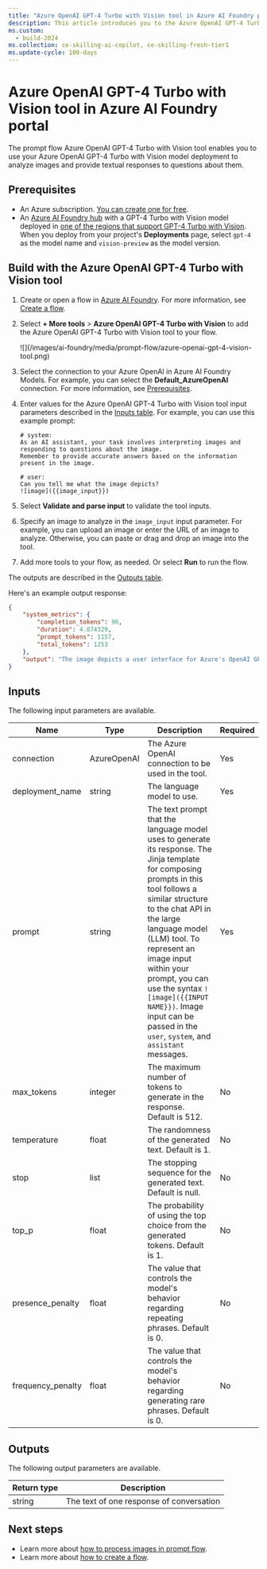 ```yaml
---
title: "Azure OpenAI GPT-4 Turbo with Vision tool in Azure AI Foundry portal"
description: This article introduces you to the Azure OpenAI GPT-4 Turbo with Vision tool for flows in Azure AI Foundry portal.
ms.custom:
  - build-2024
ms.collection: ce-skilling-ai-copilot, ce-skilling-fresh-tier1
ms.update-cycle: 180-days
---
```


# Azure OpenAI GPT-4 Turbo with Vision tool in Azure AI Foundry portal


<FeaturePreview />

The prompt flow Azure OpenAI GPT-4 Turbo with Vision tool enables you to use your Azure OpenAI GPT-4 Turbo with Vision model deployment to analyze images and provide textual responses to questions about them.

## Prerequisites


<HubOnlyPrereq />

- An Azure subscription. <a href="https://azure.microsoft.com/free/cognitive-services" target="_blank">You can create one for free</a>.
- An [Azure AI Foundry hub](../../how-to/create-azure-ai-resource) with a GPT-4 Turbo with Vision model deployed in [one of the regions that support GPT-4 Turbo with Vision](../../../ai-services/openai/concepts/models.md#model-summary-table-and-region-availability). When you deploy from your project's **Deployments** page, select `gpt-4` as the model name and `vision-preview` as the model version.

## Build with the Azure OpenAI GPT-4 Turbo with Vision tool

1. Create or open a flow in [Azure AI Foundry](https://ai.azure.com/?cid=learnDocs). For more information, see [Create a flow](../flow-develop).
1. Select **+ More tools** > **Azure OpenAI GPT-4 Turbo with Vision** to add the Azure OpenAI GPT-4 Turbo with Vision tool to your flow.

    <Frame>
        ![](/images/ai-foundry/media/prompt-flow/azure-openai-gpt-4-vision-tool.png)
    </Frame>

1. Select the connection to your Azure OpenAI in Azure AI Foundry Models. For example, you can select the **Default_AzureOpenAI** connection. For more information, see [Prerequisites](#prerequisites).
1. Enter values for the Azure OpenAI GPT-4 Turbo with Vision tool input parameters described in the [Inputs table](#inputs). For example, you can use this example prompt:

    ```jinja
    # system:
    As an AI assistant, your task involves interpreting images and responding to questions about the image.
    Remember to provide accurate answers based on the information present in the image.
    
    # user:
    Can you tell me what the image depicts?
    ![image]({{image_input}})
    ```

1. Select **Validate and parse input** to validate the tool inputs.
1. Specify an image to analyze in the `image_input` input parameter. For example, you can upload an image or enter the URL of an image to analyze. Otherwise, you can paste or drag and drop an image into the tool.
1. Add more tools to your flow, as needed. Or select **Run** to run the flow.

The outputs are described in the [Outputs table](#outputs).

Here's an example output response:

```json
{
    "system_metrics": {
        "completion_tokens": 96,
        "duration": 4.874329,
        "prompt_tokens": 1157,
        "total_tokens": 1253
    },
    "output": "The image depicts a user interface for Azure's OpenAI GPT-4 service. It is showing a configuration screen where settings related to the AI's behavior can be adjusted, such as the model (GPT-4), temperature, top_p, frequency penalty, etc. There's also an area where users can enter a prompt to generate text, and an option to include an image input for the AI to interpret, suggesting that this particular interface supports both text and image inputs."
}
```

## Inputs

The following input parameters are available.

| Name | Type | Description | Required |
| ---- | ---- | ----------- | -------- |
| connection             | AzureOpenAI | The Azure OpenAI connection to be used in the tool.                                              | Yes      |
| deployment\_name       | string      | The language model to use.                                                                      | Yes      |
| prompt                 | string      | The text prompt that the language model uses to generate its response. The Jinja template for composing prompts in this tool follows a similar structure to the chat API in the large language model (LLM) tool. To represent an image input within your prompt, you can use the syntax `![image]({{INPUT NAME}})`. Image input can be passed in the `user`, `system`, and `assistant` messages.                 | Yes      |
| max\_tokens            | integer     | The maximum number of tokens to generate in the response. Default is 512.                      | No       |
| temperature            | float       | The randomness of the generated text. Default is 1.                                            | No       |
| stop                   | list        | The stopping sequence for the generated text. Default is null.                                 | No       |
| top_p                  | float       | The probability of using the top choice from the generated tokens. Default is 1.               | No       |
| presence\_penalty      | float       | The value that controls the model's behavior regarding repeating phrases. Default is 0.      | No       |
| frequency\_penalty     | float       | The value that controls the model's behavior regarding generating rare phrases. Default is 0. | No       |

## Outputs

The following output parameters are available.

| Return type | Description                              |
|-------------|------------------------------------------|
| string      | The text of one response of conversation |

## Next steps

- Learn more about [how to process images in prompt flow](../flow-process-image).
- Learn more about [how to create a flow](../flow-develop).
